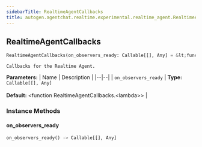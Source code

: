 ```yaml
---
sidebarTitle: RealtimeAgentCallbacks
title: autogen.agentchat.realtime.experimental.realtime_agent.RealtimeAgentCallbacks
---
```

<h2 id="autogen.agentchat.realtime.experimental.realtime_agent.RealtimeAgentCallbacks" class="doc doc-heading">
    <code class="doc-symbol doc-symbol-heading doc-symbol-class"></code>
    <span class="doc doc-object-name doc-class-name">RealtimeAgentCallbacks</span>
</h2>

```python
RealtimeAgentCallbacks(on_observers_ready: Callable[[], Any] = &lt;function RealtimeAgentCallbacks.&lt;lambda>>)
```

    Callbacks for the Realtime Agent.

<b>Parameters:</b>
| Name | Description |
|--|--|
| `on_observers_ready` | **Type:** `Callable[[], Any]`<br/><br/>**Default:** &lt;function RealtimeAgentCallbacks.&lt;lambda>> |

### Instance Methods

<code class="doc-symbol doc-symbol-heading doc-symbol-method"></code>
#### on_observers_ready

```python
on_observers_ready() -> Callable[[], Any]
```

    

<br />